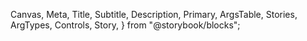   Canvas,
  Meta,
  Title,
  Subtitle,
  Description,
  Primary,
  ArgsTable,
  Stories,
  ArgTypes,
  Controls,
  Story,
} from "@storybook/blocks";


<Meta of={TableStories} />

<Title />
<Subtitle />
<Description />
<Primary />
<Controls />

### Sortable Table

<Canvas of={TableStories.SortableHeaders} source={{ language: 'tsx', code: `

  const [sortDescriptor, setSortDescriptor] = useState<SortDescriptor>({
    column: "name",
    direction: "ascending",
  });

  const pokemons = [
    {
      name: "Charizard",
      type: "Fire, Flying",
      level: 67,
    },
    {
      name: "Blastoise",
      type: "Water",
      level: 56,
    },
    {
      name: "Venusaur",
      type: "Grass, Poison",
      level: 83,
    },
    {
      name: "Pikachu",
      type: "Electric",
      level: 100,
    },
  ];

  const sortedPokemons = pokemons.sort((a, b) => {
    if (sortDescriptor.column === undefined) return 0;

    if (sortDescriptor.direction === "ascending") {
      return a[sortDescriptor.column] > b[sortDescriptor.column] ? 1 : -1;
    } else {
      return a[sortDescriptor.column] < b[sortDescriptor.column] ? 1 : -1;
    }
  });

  return (
    <Table
      aria-label="Table with sorting"
      sortDescriptor={sortDescriptor}
      onSortChange={setSortDescriptor}
    >
      <Table.Header columns={sortedColumns}>
        <Table.Column key="name" allowsSorting>
          Name
        </Table.Column>
        <Table.Column key="type" allowsSorting>
          Type
        </Table.Column>
        <Table.Column key="level" allowsSorting>
          Level
        </Table.Column>
      </Table.Header>
      <Table.Body items={sortedPokemons}>
        {(pokemon) => (
          <Table.Row key={pokemon.name}>
            <Table.Cell>{pokemon.name}</Table.Cell>
            <Table.Cell>{pokemon.type}</Table.Cell>
            <Table.Cell>{pokemon.level}</Table.Cell>
          </Table.Row>
        )}
      </Table.Body>
    </Table>
  );
}

` }}/>

### Table with Row Selection

The table component supports row selection. By default, the selected rows will be managed internally, but you can
also provide `selectedKeys` and `onSelectionChange` props to manage the selected rows externally.

The table component supports two types of row selection: 'single' and 'multiple'

#### Single Selection

In single selection mode, only one row can be selected at a time. Clicking on a row will select it and deselect any other selected row.

<Canvas of={TableStories.SingleSelection} />

#### Multiple Selection

In multiple selection mode, multiple rows can be selected at the same time. Clicking on a row will toggle its selection state.

Multiple selection also displays a checkbox in each row to allow the user to select or deselect the row.

<Canvas of={TableStories.MultipleSelection} />

### Table with reoderable columns

The table supports the ability to drag-and-drop columns to reorder them.

<Canvas of={TableStories.WithColumnReordering} source={{language: 'tsx', code: `

function ReorderableTable() {
  const [columnOrder, setColumnOrder] = useState<React.Key[]>([
    "name",
    "type",
    "level",
  ]);

  // Define your columns programatically
  const columns = [
    {
      key: "name",
      name: "Name",
    },
    {
      key: "type",
      name: "Type",
    },
    {
      key: "level",
      name: "Level",
    },
  ];

  // Sort those columns based on the order you have in state
  const sortedColumns = columnOrder.map((key) =>
    columns.find((c) => c.key === key)
  ) as typeof columns;

  const pokemons = [
    {
      name: "Charizard",
      type: "Fire, Flying",
      level: 67,
    },
    {
      name: "Blastoise",
      type: "Water",
      level: 56,
    },
    {
      name: "Venusaur",
      type: "Grass, Poison",
      level: 83,
    },
    {
      name: "Pikachu",
      type: "Electric",
      level: 100,
    },
  ];

  return (
    <Table
      aria-label="Table with orderable columns"
      // onColumnReorder will be called with the new ordering
      // whenever the user finishes reordering the columns
      onColumnReorder={setColumnOrder}
    >
      <Table.Header columns={sortedColumns}>
        {(column) => (
          <Table.Column
            key={column.key}
            // Allow this column to be reordered
            // If this is false, the column cannot be dragged nor dropped on
            allowsReordering          
          >
            {column.name}
          </Table.Column>
        )}
      </Table.Header>
      <Table.Body items={pokemons}>
        {(pokemon) => (
          // The cells of the row should be rendered in the same order as the columns
          <Table.Row key={pokemon.name}>
            {sortedColumns.map((column) => (
              <Table.Cell key={column.key}>{pokemon[column.key]}</Table.Cell>
            ))}
          </Table.Row>
        )}
      </Table.Body>
    </Table>
  );
}
`
}} />
